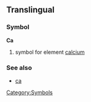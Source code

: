 ==Translingual==
===Symbol===
'''Ca'''
# {{chemistry}} symbol for element [[calcium]]
===See also===
*[[ca]]
[[Category:Symbols]]